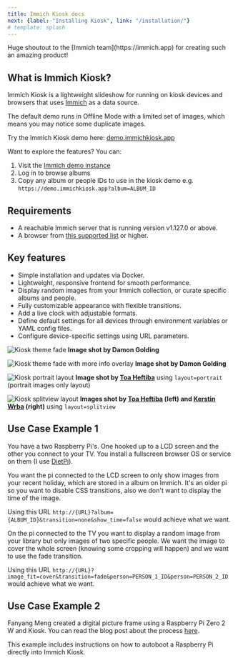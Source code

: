 ```yaml
---
title: Immich Kiosk docs
next: {label: "Installing Kiosk", link: "/installation/"}
# template: splash
---
```




<Acknowledgement>
    Huge shoutout to the [Immich team](https://immich.app) for creating such an amazing product!
</Acknowledgement>


## What is Immich Kiosk?
Immich Kiosk is a lightweight slideshow for running on kiosk devices and browsers that uses [Immich](https://immich.app) as a data source.


<Aside type="note">
The default demo runs in Offline Mode with a limited set of images, which means you may notice some duplicate images.
</Aside>

Try the Immich Kiosk demo here: [demo.immichkiosk.app](https://demo.immichkiosk.app/)

Want to explore the features? You can:
1. Visit the [Immich demo instance](https://demo.immich.app/)
2. Log in to browse albums
3. Copy any album or people IDs to use in the kiosk demo e.g. `https://demo.immichkiosk.app?album=ALBUM_ID`

## Requirements
- A reachable Immich server that is running version v1.127.0 or above.
- A browser from [this supported list](https://browserslist.dev/?q=PiAwLjIl) or higher.

## Key features
- Simple installation and updates via Docker.
- Lightweight, responsive frontend for smooth performance.
- Display random images from your Immich collection, or curate specific albums and people.
- Fully customizable appearance with flexible transitions.
- Add a live clock with adjustable formats.
- Define default settings for all devices through environment variables or YAML config files.
- Configure device-specific settings using URL parameters.


![Kiosk theme fade](../../assets/preview.jpeg)
**Image shot by Damon Golding**

![Kiosk theme fade with more info overlay](../../assets/more-info.jpeg)
**Image shot by Damon Golding**

![Kiosk portrait layout](../../assets/portrait.jpeg)
**Image shot by [Toa Heftiba](https://unsplash.com/@heftiba)** using `layout=portrait` (portrait images only layout)

![Kiosk splitview layout](../../assets/layout-splitview.jpg)
**Images shot by [Toa Heftiba](https://unsplash.com/@heftiba) (left) and [Kerstin Wrba](https://unsplash.com/@kerstinwrba) (right)** using `layout=splitview`

## Use Case Example 1
You have a two Raspberry Pi's. One hooked up to a LCD screen and the other you connect to your TV. You install a fullscreen browser OS or service on them (I use [DietPi](dietpi-url)).

You want the pi connected to the LCD screen to only show images from your recent holiday, which are stored in a album on Immich. It's an older pi so you want to disable CSS transitions, also we don't want to display the time of the image.

Using this URL `http://{URL}?album={ALBUM_ID}&transition=none&show_time=false` would achieve what we want.

On the pi connected to the TV you want to display a random image from your library but only images of two specific people. We want the image to cover the whole screen (knowing some cropping will happen) and we want to use the fade transition.

Using this URL `http://{URL}?image_fit=cover&transition=fade&person=PERSON_1_ID&person=PERSON_2_ID` would achieve what we want.

## Use Case Example 2
Fanyang Meng created a digital picture frame using a Raspberry Pi Zero 2 W and Kiosk. You can read the blog post about the process [here](https://fanyangmeng.blog/build-a-selfhosted-digital-frame/).

This example includes instructions on how to autoboot a Raspberry Pi directly into Immich Kiosk.
